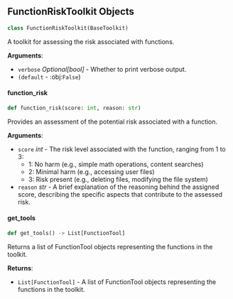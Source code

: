 <a id="camel.runtime.utils.function_risk_toolkit"></a>

<a id="camel.runtime.utils.function_risk_toolkit.FunctionRiskToolkit"></a>

## FunctionRiskToolkit Objects

```python
class FunctionRiskToolkit(BaseToolkit)
```

A toolkit for assessing the risk associated with functions.

**Arguments**:

- `verbose` _Optional[bool]_ - Whether to print verbose output.
- `(default` - :obj:`False`)

<a id="camel.runtime.utils.function_risk_toolkit.FunctionRiskToolkit.function_risk"></a>

#### function\_risk

```python
def function_risk(score: int, reason: str)
```

Provides an assessment of the potential risk associated
with a function.

**Arguments**:

- `score` _int_ - The risk level associated with the function,
  ranging from 1 to 3:
  - 1: No harm
  (e.g., simple math operations, content searches)
  - 2: Minimal harm (e.g., accessing user files)
  - 3: Risk present
  (e.g., deleting files, modifying the file system)
- `reason` _str_ - A brief explanation of the reasoning behind
  the assigned score, describing the specific aspects that
  contribute to the assessed risk.

<a id="camel.runtime.utils.function_risk_toolkit.FunctionRiskToolkit.get_tools"></a>

#### get\_tools

```python
def get_tools() -> List[FunctionTool]
```

Returns a list of FunctionTool objects representing the
functions in the toolkit.

**Returns**:

- `List[FunctionTool]` - A list of FunctionTool objects
  representing the functions in the toolkit.

